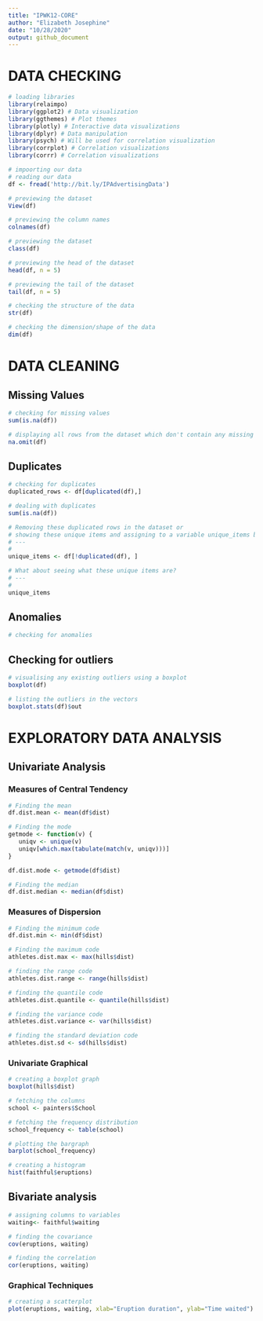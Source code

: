 ---
title: "IPWK12-CORE"
author: "Elizabeth Josephine"
date: "10/28/2020"
output: github_document
---

# DATA CHECKING
```R
# loading libraries
library(relaimpo)
library(ggplot2) # Data visualization
library(ggthemes) # Plot themes
library(plotly) # Interactive data visualizations
library(dplyr) # Data manipulation
library(psych) # Will be used for correlation visualization
library(corrplot) # Correlation visualizations
library(corrr) # Correlation visualizations

```

```R
# impoorting our data
# reading our data
df <- fread('http://bit.ly/IPAdvertisingData')

```

```R
# previewing the dataset
View(df)

```

```R
# previewing the column names
colnames(df)

```

```R
# previewing the dataset
class(df)

```

```R
# previewing the head of the dataset
head(df, n = 5)

```

```R
# previewing the tail of the dataset
tail(df, n = 5)

```

```R
# checking the structure of the data
str(df)

```

```R
# checking the dimension/shape of the data
dim(df)

```

# DATA CLEANING
## Missing Values
```R
# checking for missing values
sum(is.na(df))

```

```R
# displaying all rows from the dataset which don't contain any missing values 
na.omit(df)

```
## Duplicates
```R
# checking for duplicates
duplicated_rows <- df[duplicated(df),]
```

```R
# dealing with duplicates
sum(is.na(df))

```

```R
# Removing these duplicated rows in the dataset or 
# showing these unique items and assigning to a variable unique_items below
# ---
#
unique_items <- df[!duplicated(df), ]

# What about seeing what these unique items are?
# ---
#
unique_items
```

## Anomalies
```R
# checking for anomalies

```

## Checking for outliers

```R
# visualising any existing outliers using a boxplot
boxplot(df)

```

```R
# listing the outliers in the vectors
boxplot.stats(df)$out

```


# EXPLORATORY DATA ANALYSIS
## Univariate Analysis
### Measures of Central Tendency
```R
# Finding the mean
df.dist.mean <- mean(df$dist)

```

```R
# Finding the mode
getmode <- function(v) {
   uniqv <- unique(v)
   uniqv[which.max(tabulate(match(v, uniqv)))]
}

df.dist.mode <- getmode(df$dist)

```

```R
# Finding the median
df.dist.median <- median(df$dist)

```
### Measures of Dispersion

```R
# Finding the minimum code
df.dist.min <- min(df$dist)

```

```R
# Finding the maximum code
athletes.dist.max <- max(hills$dist)

```

```R
# finding the range code
athletes.dist.range <- range(hills$dist)

```

```R
# finding the quantile code
athletes.dist.quantile <- quantile(hills$dist)

```

```R
# finding the variance code
athletes.dist.variance <- var(hills$dist)

```

```R
# finding the standard deviation code
athletes.dist.sd <- sd(hills$dist)

```

### Univariate Graphical

```R
# creating a boxplot graph
boxplot(hills$dist)

```

```R
# fetching the columns
school <- painters$School

# fetching the frequency distribution
school_frequency <- table(school)

# plotting the bargraph
barplot(school_frequency)

```

```R
# creating a histogram
hist(faithful$eruptions)

```


## Bivariate analysis
```R
# assigning columns to variables
waiting<- faithful$waiting

# finding the covariance
cov(eruptions, waiting)

```

```R
# finding the correlation
cor(eruptions, waiting)

```

### Graphical Techniques

```R
# creating a scatterplot
plot(eruptions, waiting, xlab="Eruption duration", ylab="Time waited")

```
